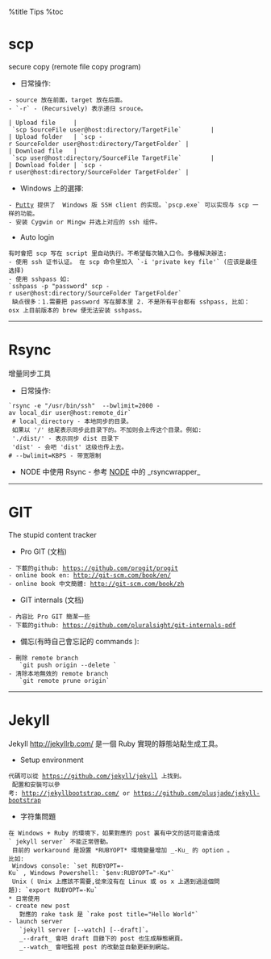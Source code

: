 %title Tips
%toc

= scp =
secure copy (remote file copy program) 
* 日常操作:
 - source 放在前面，target 放在后面。
 - `-r` - (Recursively) 表示递归 srouce。

 | Upload file     | `scp SourceFile user@host:directory/TargetFile`        |
 | Upload folder   | `scp -r SourceFolder user@host:directory/TargetFolder` |
 | Download file   | `scp user@host:directory/SourceFile TargetFile`        |
 | Download folder | `scp -r user@host:directory/SourceFolder TargetFolder` |

* Windows 上的選擇:<br>
 - [[http://www.chiark.greenend.org.uk/~sgtatham/putty/|Putty]] 提供了  Windows 版 SSH client 的实现。`pscp.exe` 可以实现与 scp 一样的功能。
 - 安装 Cygwin or Mingw 并选上对应的 ssh 组件。
* Auto login <br>
 有时會把 scp 写在 script 里自动执行。不希望每次输入口令。多種解決辦法:
 - 使用 ssh 证书认证。 在 scp 命令里加入 `-i 'private key file'` (应该是最佳选择)
 - 使用 sshpass 如:
 `sshpass -p "password" scp -r user@host:directory/SourceFolder TargetFolder` <br>
 缺点很多：1.需要把 password 写在脚本里 2. 不是所有平台都有 sshpass, 比如：osx 上目前版本的 brew 便无法安装 sshpass。

-----

= Rsync =
增量同步工具
* 日常操作:<br>
 `rsync -e "/usr/bin/ssh"  --bwlimit=2000 -av local_dir user@host:remote_dir`<br>
 # local_directory - 本地同步的目录。 <br>
 如果以 '/' 结尾表示同步此目录下的。不加则会上传这个目录。例如:<br>
 './dist/' - 表示同步 dist 目录下<br>
 'dist' - 会吧 'dist' 这级也传上去。
 # --bwlimit=KBPS - 带宽限制
* NODE 中使用 Rsync - 参考 [[node|NODE]] 中的 _rsyncwrapper_

-----

= GIT =
The stupid content tracker 
* Pro GIT (文档)
 - 下載的github: https://github.com/progit/progit
 - online book en: http://git-scm.com/book/en/
 - online book 中文簡體: http://git-scm.com/book/zh
* GIT internals (文档)
 - 內容比 Pro GIT 簡潔一些
 - 下載的github: https://github.com/pluralsight/git-internals-pdf
* 備忘(有時自己會忘記的 commands ): 
 - 刪除 remote branch <br>
   `git push origin --delete <branchName>`
 - 清除本地無效的 remote branch <br>
   `git remote prune origin`

-----

= Jekyll =
Jekyll http://jekyllrb.com/ 是一個 Ruby 實現的靜態站點生成工具。
* Setup environment <br>
 代碼可以從 https://github.com/jekyll/jekyll 上找到。<br>
 配置和安裝可以參考: http://jekyllbootstrap.com/ or https://github.com/plusjade/jekyll-bootstrap
* 字符集問題<br>
 在 Windows + Ruby 的環境下，如果對應的 post 裏有中文的話可能會造成
 ` jekyll server` 不能正常啓動。<br>
 目前的 workaround 是設置 *RUBYOPT* 環境變量增加 _-Ku_ 的 option 。
 比如:<br>
 Windows console: `set RUBYOPT=-Ku` , Windows Powershell: `$env:RUBYOPT="-Ku"` <br>
 Unix ( Unix 上應該不需要,從來沒有在 Linux 或 os x 上遇到過這個問題): `export RUBYOPT=-Ku` <br>
* 日常使用
 - create new post <br>
   對應的 rake task 是 `rake post title="Hello World"` 
 - launch server <br>
   `jekyll server [--watch] [--draft]`。<br>
   _--draft_ 會吧 draft 目錄下的 post 也生成靜態網頁。<br>
   _--watch_ 會吧監視 post 的改動並自動更新到網站。

